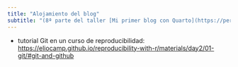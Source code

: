 ```yaml
---
title: "Alojamiento del blog"
subtitle: "(8ª parte del taller [Mi primer blog con Quarto](https://perezp44.github.io/taller.primer.blog/))"
---
```



- tutorial Git en un curso de reproducibilidad: <https://eliocamp.github.io/reproducibility-with-r/materials/day2/01-git/#git-and-github>